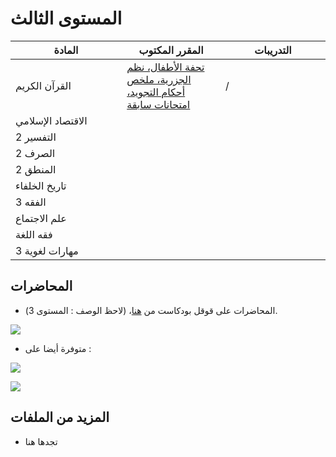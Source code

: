 # المستوى الثالث

| المادة            | المقرر المكتوب                                                                                                                                           | التدريبات |
|--------------------|------------------|-------------------|
| القرآن الكريم     | [تحفة الأطفال، نظم الجزرية، ملخص أحكام التجويد، امتحانات سابقة](https://drive.google.com/drive/folders/1VVcXPtRkGGPebDCk0TR1iFHC-bBO9ld5?usp=drive_link) | /         |
| الاقتصاد الإسلامي |                                                                                                                                                          |           |
| التفسير 2         |                                                                                                                                                          |           |
| الصرف 2           |                                                                                                                                                          |           |
| المنطق 2          |                                                                                                                                                          |           |
| تاريخ الخلفاء     |                                                                                                                                                          |           |
| الفقه 3           |                                                                                                                                                          |           |
| علم الاجتماع      |                                                                                                                                                          |           |
| فقه اللغة         |                                                                                                                                                          |           |
| مهارات لغوية 3    |                                                                                                                                                          |           |

## المحاضرات

-   المحاضرات على قوقل بودكاست من [هنا](https://podcasts.google.com/feed/aHR0cHM6Ly9hbmNob3IuZm0vcy81NDQ3MzVlOC9wb2RjYXN0L3Jzcw==)، (لاحظ الوصف : المستوى 3).

[![](f5266-ar_google_podcasts_badge_8x.webp)](https://podcasts.google.com/feed/aHR0cHM6Ly9hbmNob3IuZm0vcy81NDQ3MzVlOC9wb2RjYXN0L3Jzcw==)

-   متوفرة أيضا على :

[![](spotify.png)](https://open.spotify.com/show/2sfs0PVSjgKrTcnxMliOBT)

[![](radiopublic.png)](https://radiopublic.com/-6vaOnd)

## المزيد من الملفات 

-   تجدها هنا
